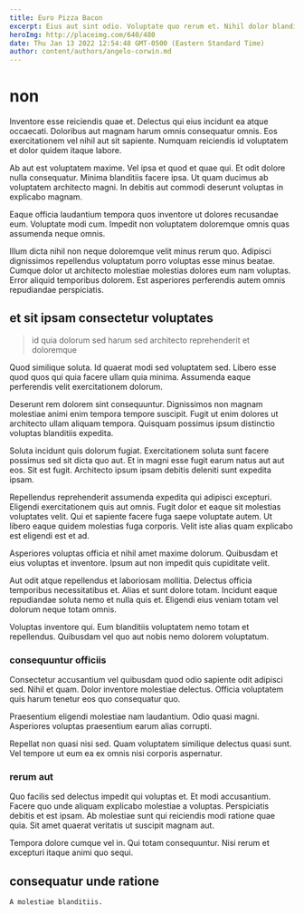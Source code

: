 ```yaml
---
title: Euro Pizza Bacon
excerpt: Eius aut sint odio. Voluptate quo rerum et. Nihil dolor blanditiis aperiam fugit facilis enim amet. Mollitia illo recusandae aut et facere pariatur libero laudantium et.
heroImg: http://placeimg.com/640/480
date: Thu Jan 13 2022 12:54:48 GMT-0500 (Eastern Standard Time)
author: content/authors/angelo-corwin.md
---
```

# non

Inventore esse reiciendis quae et. Delectus qui eius incidunt ea atque occaecati. Doloribus aut magnam harum omnis consequatur omnis. Eos exercitationem vel nihil aut sit sapiente. Numquam reiciendis id voluptatem et dolor quidem itaque labore.
  
Ab aut est voluptatem maxime. Vel ipsa et quod et quae qui. Et odit dolore nulla consequatur. Minima blanditiis facere ipsa. Ut quam ducimus ab voluptatem architecto magni. In debitis aut commodi deserunt voluptas in explicabo magnam.
  
Eaque officia laudantium tempora quos inventore ut dolores recusandae eum. Voluptate modi cum. Impedit non voluptatem doloremque omnis quas assumenda neque omnis.
  
Illum dicta nihil non neque doloremque velit minus rerum quo. Adipisci dignissimos repellendus voluptatum porro voluptas esse minus beatae. Cumque dolor ut architecto molestiae molestias dolores eum nam voluptas. Error aliquid temporibus dolorem. Est asperiores perferendis autem omnis repudiandae perspiciatis.

## et sit ipsam consectetur voluptates

> id quia dolorum sed harum sed architecto reprehenderit et doloremque

Quod similique soluta. Id quaerat modi sed voluptatem sed. Libero esse quod quos qui quia facere ullam quia minima. Assumenda eaque perferendis velit exercitationem dolorum.
  
Deserunt rem dolorem sint consequuntur. Dignissimos non magnam molestiae animi enim tempora tempore suscipit. Fugit ut enim dolores ut architecto ullam aliquam tempora. Quisquam possimus ipsum distinctio voluptas blanditiis expedita.
  
Soluta incidunt quis dolorum fugiat. Exercitationem soluta sunt facere possimus sed sit dicta quo aut. Et in magni esse fugit earum natus aut aut eos. Sit est fugit. Architecto ipsum ipsam debitis deleniti sunt expedita ipsam.
  
Repellendus reprehenderit assumenda expedita qui adipisci excepturi. Eligendi exercitationem quis aut omnis. Fugit dolor et eaque sit molestias voluptates velit. Qui et sapiente facere fuga saepe voluptate autem. Ut libero eaque quidem molestias fuga corporis. Velit iste alias quam explicabo est eligendi est et ad.
  
Asperiores voluptas officia et nihil amet maxime dolorum. Quibusdam et eius voluptas et inventore. Ipsum aut non impedit quis cupiditate velit.
  
Aut odit atque repellendus et laboriosam mollitia. Delectus officia temporibus necessitatibus et. Alias et sunt dolore totam. Incidunt eaque repudiandae soluta nemo et nulla quis et. Eligendi eius veniam totam vel dolorum neque totam omnis.
  
Voluptas inventore qui. Eum blanditiis voluptatem nemo totam et repellendus. Quibusdam vel quo aut nobis nemo dolorem voluptatum.

### consequuntur officiis

Consectetur accusantium vel quibusdam quod odio sapiente odit adipisci sed. Nihil et quam. Dolor inventore molestiae delectus. Officia voluptatem quis harum tenetur eos quo consequatur quo.
  
Praesentium eligendi molestiae nam laudantium. Odio quasi magni. Asperiores voluptas praesentium earum alias corrupti.
  
Repellat non quasi nisi sed. Quam voluptatem similique delectus quasi sunt. Vel tempore ut eum ea ex omnis nisi corporis aspernatur.

### rerum aut

Quo facilis sed delectus impedit qui voluptas et. Et modi accusantium. Facere quo unde aliquam explicabo molestiae a voluptas. Perspiciatis debitis et est ipsam. Ab molestiae sunt qui reiciendis modi ratione quae quia. Sit amet quaerat veritatis ut suscipit magnam aut.
  
Tempora dolore cumque vel in. Qui totam consequuntur. Nisi rerum et excepturi itaque animi quo sequi.

## consequatur unde ratione

```text
A molestiae blanditiis.
```

